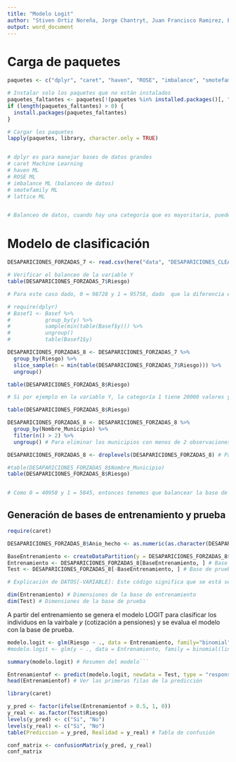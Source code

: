 ```yaml
---
title: "Modelo Logit"
author: "Stiven Ortiz Noreña, Jorge Chantryt, Juan Francisco Ramirez, Esteban Salazar, Andres Cano"
output: word_document
---
```


# Carga de paquetes

```r
paquetes <- c("dplyr", "caret", "haven", "ROSE", "imbalance", "smotefamily", "lattice","here")

# Instalar solo los paquetes que no están instalados
paquetes_faltantes <- paquetes[!(paquetes %in% installed.packages()[, "Package"])]
if (length(paquetes_faltantes) > 0) {
  install.packages(paquetes_faltantes)
}

# Cargar los paquetes
lapply(paquetes, library, character.only = TRUE)


# dplyr es para manejar bases de datos grandes
# caret Machine Learning
# haven ML
# ROSE ML
# imbalance ML (balanceo de datos)
# smotefamily ML
# lattice ML


# Balanceo de datos, cuando hay una categoría que es mayoritaria, puede arruinar todo, entonces se puede hacer balanceo para tener resultados mas concistentes 
```

# Modelo de clasificación

```r
DESAPARICIONES_FORZADAS_7 <- read.csv(here("data", "DESAPARICIONES_CLEAN.csv"), sep = ",")

# Verificar el balanceo de la variable Y
table(DESAPARICIONES_FORZADAS_7$Riesgo)

# Para este caso dado, 0 = 98728 y 1 = 95758, dado  que la diferencia es pequeña, no se recomienda balancear la base de datos, pero si se desea balancear, se puede hacer de la siguiente manera:

# require(dplyr)
# Basef1 <- Basef %>%
#           group_by(y) %>%
#           sample(min(table(Basef$y))) %>%
#           ungroup()
#           table(Basef1$y)

DESAPARICIONES_FORZADAS_8 <- DESAPARICIONES_FORZADAS_7 %>%
  group_by(Riesgo) %>%
  slice_sample(n = min(table(DESAPARICIONES_FORZADAS_7$Riesgo))) %>%
  ungroup()

table(DESAPARICIONES_FORZADAS_8$Riesgo)

# Si por ejemplo en la variable Y, la categoría 1 tiene 20000 valores y la categoría 2 tiene 2000 valores. la función sample, selecciona una muestra aleatoria de tamaño 2000 de la categoría 1, con eso la nueva base tendrá 2000 valores en cada categoría.
```

```r
table(DESAPARICIONES_FORZADAS_8$Riesgo)

DESAPARICIONES_FORZADAS_8 <- DESAPARICIONES_FORZADAS_8 %>%
  group_by(Nombre_Municipio) %>%
  filter(n() > 2) %>%
  ungroup() # Para eliminar los municipios con menos de 2 observaciones

DESAPARICIONES_FORZADAS_8 <- droplevels(DESAPARICIONES_FORZADAS_8) # Para eliminar los niveles vacíos de la variable Nombre_Municipio

#table(DESAPARICIONES_FORZADAS_8$Nombre_Municipio)
table(DESAPARICIONES_FORZADAS_8$Riesgo)


# Como 0 = 40958 y 1 = 5845, entonces tenemos que balancear la base de datos, dado que la diferencia es muy grande.
```


## Generación de bases de entrenamiento y prueba

```r
require(caret)

DESAPARICIONES_FORZADAS_8$Anio_hecho <- as.numeric(as.character(DESAPARICIONES_FORZADAS_8$Anio_hecho))

BaseEntrenamiento <- createDataPartition(y = DESAPARICIONES_FORZADAS_8$Nombre_Municipio, p = 0.7, list = FALSE)
Entrenamiento <- DESAPARICIONES_FORZADAS_8[BaseEntrenamiento, ] # Base de entrenamiento
Test <- DESAPARICIONES_FORZADAS_8[-BaseEntrenamiento, ] # Base de prueba

# Explicación de DATOS[-VARIABLE]: Este código significa que se está seleccionando todas las filas de la base de datos, pero excluyendo las filas que están en la variable BaseEntrenamiento. En otras palabras, se está creando una nueva base de datos (Test) que contiene solo las filas que no están en la base de entrenamiento (BaseEntrenamiento). 

dim(Entrenamiento) # Dimensiones de la base de entrenamiento
dim(Test) # Dimensiones de la base de prueba
```

A partir del entrenamiento se genera el modelo LOGIT para clasificar los individuos en la vairbale $y$ (cotización a pensiones) y se evalua el modelo con la base de prueba.

```r
modelo.logit <- glm(Riesgo ~ ., data = Entrenamiento, family="binomial")
#modelo.logit <- glm(y ~ ., data = Entrenamiento, family = binomial(link = "logit")) # Modelo logit

summary(modelo.logit) # Resumen del modelo```
```

```r
Entrenamientof <- predict(modelo.logit, newdata = Test, type = "response") # Predecir la probabilidad de que el individuo cotice a pensiones
head(Entrenamientof) # Ver las primeras filas de la predicción
```

```r
library(caret)

y_pred <- factor(ifelse(Entrenamientof > 0.5, 1, 0))
y_real <- as.factor(Test$Riesgo)
levels(y_pred) <- c("Si", "No")
levels(y_real) <- c("Si", "No")
table(Prediccion = y_pred, Realidad = y_real) # Tabla de confusión
```

```r
conf_matrix <- confusionMatrix(y_pred, y_real)
conf_matrix
```